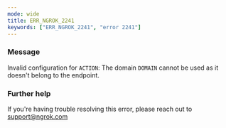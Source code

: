 ```yaml
---
mode: wide
title: ERR_NGROK_2241
keywords: ["ERR_NGROK_2241", "error 2241"]
---
```


### Message

Invalid configuration for `ACTION`: The domain `DOMAIN` cannot be used as it doesn't belong to the endpoint.

### Further help

If you're having trouble resolving this error, please reach out to [support@ngrok.com](mailto:support@ngrok.com?subject=Help%20with%20ERR_NGROK_2241)

